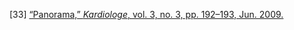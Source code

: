 \[33\]	[“Panorama,” *Kardiologe*, vol. 3, no. 3, pp. 192–193, Jun. 2009\.](http://paperpile.com/b/Lj1YHA/lThe0)